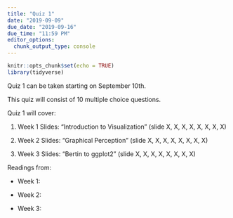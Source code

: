 ```yaml
---
title: "Quiz 1"
date: "2019-09-09"
due_date: "2019-09-16"
due_time: "11:59 PM"
editor_options: 
  chunk_output_type: console
---
```


```r
knitr::opts_chunk$set(echo = TRUE)
library(tidyverse)
```

Quiz 1 can be taken starting on September 10th.

This quiz will consist of 10 multiple choice questions.

Quiz 1 will cover:

1. Week 1 Slides: "Introduction to Visualization" (slide X, X, X, X, X, X, X, X)

2. Week 2 Slides: "Graphical Perception" (slide X, X, X, X, X, X, X, X)

3. Week 3 Slides: "Bertin to ggplot2" (slide X, X, X, X, X, X, X, X)

Readings from:

- Week 1: 

- Week 2: 

- Week 3: 
